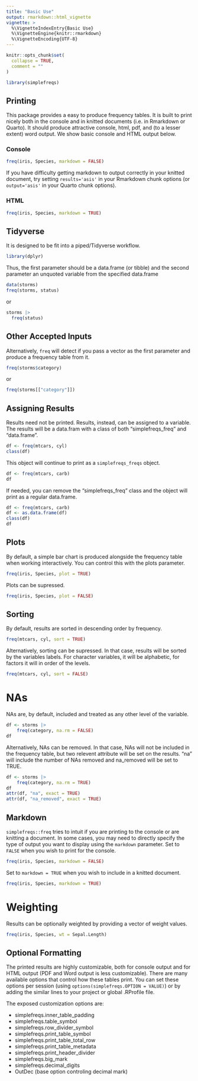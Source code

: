```yaml
---
title: "Basic Use"
output: rmarkdown::html_vignette
vignette: >
  %\VignetteIndexEntry{Basic Use}
  %\VignetteEngine{knitr::rmarkdown}
  %\VignetteEncoding{UTF-8}
---
```


```r
knitr::opts_chunk$set(
  collapse = TRUE,
  comment = ""
)
```

```r
library(simplefreqs)
```

## Printing

This package provides a easy to produce frequency tables.  It is built to
print nicely both in the console and in knitted documents (i.e. in Rmarkdown or Quarto).
It should produce attractive console, html, pdf, and (to a lesser extent) word output.
We show basic console and HTML output below.

### Console

```r
freq(iris, Species, markdown = FALSE)
```

If you have difficulty getting markdown to output correctly in your knitted document,
try setting `results='asis'` in your Rmarkdown chunk options (or `output='asis'` 
in your Quarto chunk options).

### HTML

```r
freq(iris, Species, markdown = TRUE)
```

## Tidyverse

It is designed to be fit into a piped/Tidyverse workflow. 

```r
library(dplyr)
```

Thus, the first parameter should be a data.frame (or tibble) and the second 
parameter an unquoted variable from the specified data.frame

```r
data(storms)
freq(storms, status)
```

or 

```r
storms |>
  freq(status)
```

## Other Accepted Inputs

Alternatively, `freq` will detect if you pass a vector as the first parameter and
produce a frequency table from it.

```r
freq(storms$category)
```

or

```r
freq(storms[["category"]])
```

## Assigning Results

Results need not be printed. Results, instead, can be assigned to a 
variable.  The results will be a data.fram with a class of both "simplefreqs_freq" 
and "data.frame".

```r
df <- freq(mtcars, cyl)
class(df)
```

This object will continue to print as a `simplefreqs_freqs` object.

```r
df <- freq(mtcars, carb)
df
```

If needed, you can remove the "simplefreqs_freq" class and the object will print 
as a regular data.frame.

```r
df <- freq(mtcars, carb)
df <- as.data.frame(df)
class(df)
df
```

## Plots
By default, a simple bar chart is produced alongside the frequency table when working
interactively.  You can control this with the plots parameter.

```r
freq(iris, Species, plot = TRUE)
```

Plots can be supressed.

```r
freq(iris, Species, plot = FALSE)
```

## Sorting

By default, results are sorted in descending order by frequency.

```r
freq(mtcars, cyl, sort = TRUE)
```

Alternatively, sorting can be supressed. In that case, results will be sorted by 
the variables labels. For character variables, it will be alphabetic, for factors
it will in order of the levels.

```r
freq(mtcars, cyl, sort = FALSE)
```

# NAs

NAs are, by default, included and treated as any other level of the variable.

```r
df <- storms |>
    freq(category, na.rm = FALSE)
df
```

Alternatively, NAs can be removed. In that case, NAs will not be included in the 
frequency table, but two relevent attribute will be set on the results. "na" will include the number
of NAs removed and na_removed will be set to TRUE.

```r

df <- storms |>
    freq(category, na.rm = TRUE)
df
attr(df, "na", exact = TRUE)
attr(df, "na_removed", exact = TRUE)
```

## Markdown

`simplefreqs::freq` tries to intuit if you are printing to the console 
or are knitting a document. In some cases, you may need to directly specify the 
type of output you want to display using the `markdown` parameter.  Set to `FALSE`
when you wish to print for the console.

```r
freq(iris, Species, markdown = FALSE)
```

Set to `markdown = TRUE` when you wish to include in a knitted document.

```r
freq(iris, Species, markdown = TRUE)
```

# Weighting
Results can be optionally weighted by providing a vector of weight values.

```r
freq(iris, Species, wt = Sepal.Length)

```

## Optional Formatting
The printed results are highly customizable, both for console output and for HTML
output (PDF and Word output is less customizable).  There are many available options
that control how these tables print.  You can set these options per session (using 
`options(simplefreqs.OPTION = VALUE)`) or by adding the similar lines to your 
project or global .RProfile file.

The exposed customization options are:

- simplefreqs.inner_table_padding
- simplefreqs.table_symbol
- simplefreqs.row_divider_symbol
- simplefreqs.print_table_symbol
- simplefreqs.print_table_total_row
- simplefreqs.print_table_metadata
- simplefreqs.print_header_divider
- simplefreqs.big_mark
- simplefreqs.decimal_digits
- OutDec (base option controling decimal mark)





